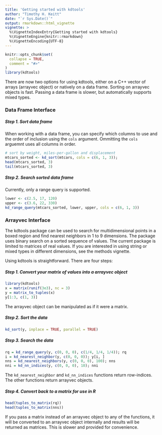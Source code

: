 ```yaml
---
title: 'Getting started with kdtools'
author: "Timothy H. Keitt"
date: "`r Sys.Date()`"
output: rmarkdown::html_vignette
vignette: >
  %\VignetteIndexEntry{Getting started with kdtools}
  %\VignetteEngine{knitr::rmarkdown}
  %\VignetteEncoding{UTF-8}
---
```


```r
knitr::opts_chunk$set(
  collapse = TRUE,
  comment = "#>"
)
library(kdtools)
```

There are now two options for using kdtools, either on a C++ vector of arrays (arrayvec object) or natively on a data frame. Sorting on arrayvec objects is fast. Passing a data frame is slower, but automatically supports mixed types.

### Data Frame Interface

##### Step 1. Sort data frame

When working with a data frame, you can specify which columns to use and the order of inclusion using the ```cols``` argument. Ommitting the ```cols``` arguemnt uses all columns in order.

```r
# sort by weight, miles-per-gallon and displacement
mtcars_sorted <- kd_sort(mtcars, cols = c(6, 1, 3));
head(mtcars_sorted, 3)
tail(mtcars_sorted, 3)
```

##### Step 2. Search sorted data frame

Currently, only a range query is supported.

```r
lower <- c(2.5, 17, 120)
upper <- c(3.6, 22, 330)
kd_range_query(mtcars_sorted, lower, upper, cols = c(6, 1, 3))
```

### Arrayvec Interface

The kdtools package can be used to search for multidimensional points in a boxed region and find nearest neighbors in 1 to 9 dimensions. The package uses binary search on a sorted sequence of values. The current package is limited to matrices of real values. If you are interested in using string or mixed types in different dimensions, see the methods vignette.

Using kdtools is straightforward. There are four steps:

##### Step 1. Convert your matrix of values into a arrayvec object

```r
library(kdtools)
x = matrix(runif(3e3), nc = 3)
y = matrix_to_tuples(x)
y[1:3, c(1, 3)]
```

The arrayvec object can be manipulated as if it were a matrix.

##### Step 2. Sort the data

```r
kd_sort(y, inplace = TRUE, parallel = TRUE)
```

##### Step 3. Search the data

```r
rq = kd_range_query(y, c(0, 0, 0), c(1/4, 1/4, 1/4)); rq
i = kd_nearest_neighbor(y, c(0, 0, 0)); y[i, ]
nns = kd_nearest_neighbors(y, c(0, 0, 0), 100); nns
nni = kd_nn_indices(y, c(0, 0, 0), 10); nni
```

The ```kd_nearest_neighbor``` and ```kd_nn_indices``` functions return row-indices. The other functions return arrayvec objects.

##### Step 4. Convert back to a matrix for use in R

```r
head(tuples_to_matrix(rq))
head(tuples_to_matrix(nns))
```

If you pass a matrix instead of an arrayvec object to any of the functions, it will be converted to an arrayvec object internally and results will be returned as matrices. This is slower and provided for convenience.

